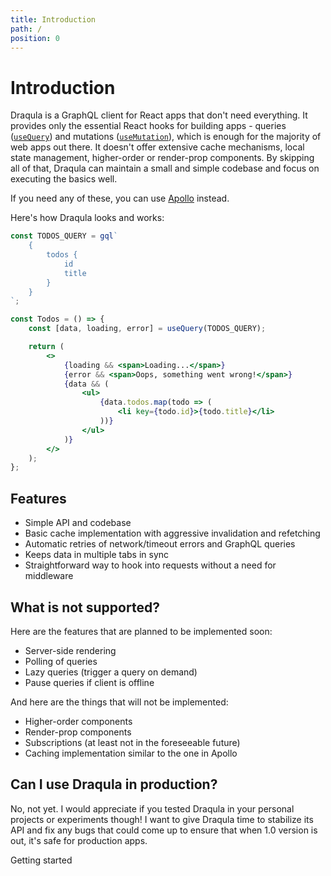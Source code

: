 ```yaml
---
title: Introduction
path: /
position: 0
---
```


# Introduction

Draqula is a GraphQL client for React apps that don't need everything.
It provides only the essential React hooks for building apps - queries ([`useQuery`](/docs/queries)) and mutations ([`useMutation`](/docs/mutations)), which is enough for the majority of web apps out there.
It doesn't offer extensive cache mechanisms, local state management, higher-order or render-prop components.
By skipping all of that, Draqula can maintain a small and simple codebase and focus on executing the basics well.

If you need any of these, you can use [Apollo](https://www.apollographql.com/docs/react/) instead.

Here's how Draqula looks and works:

```jsx hasSpider=true
const TODOS_QUERY = gql`
	{
		todos {
			id
			title
		}
	}
`;

const Todos = () => {
	const [data, loading, error] = useQuery(TODOS_QUERY);

	return (
		<>
			{loading && <span>Loading...</span>}
			{error && <span>Oops, something went wrong!</span>}
			{data && (
				<ul>
					{data.todos.map(todo => (
						<li key={todo.id}>{todo.title}</li>
					))}
				</ul>
			)}
		</>
	);
};
```

## Features

- Simple API and codebase
- Basic cache implementation with aggressive invalidation and refetching
- Automatic retries of network/timeout errors and GraphQL queries
- Keeps data in multiple tabs in sync
- Straightforward way to hook into requests without a need for middleware

## What is not supported?

Here are the features that are planned to be implemented soon:

- Server-side rendering
- Polling of queries
- Lazy queries (trigger a query on demand)
- Pause queries if client is offline

And here are the things that will not be implemented:

- Higher-order components
- Render-prop components
- Subscriptions (at least not in the foreseeable future)
- Caching implementation similar to the one in Apollo

## Can I use Draqula in production?

No, not yet. I would appreciate if you tested Draqula in your personal projects or experiments though!
I want to give Draqula time to stabilize its API and fix any bugs that could come up to ensure that when 1.0 version is out, it's safe for production apps.

<NextPageLink to="/docs/getting-started">Getting started</NextPageLink>
